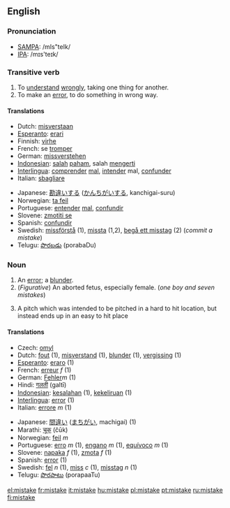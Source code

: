 ==English==
=== Pronunciation ===
*[[w:SAMPA|SAMPA]]: /mIs"teIk/
*[[w:IPA|IPA]]: /mɪs'teɪk/

===Transitive verb===
{{irregverb|'''to mistake'''|'''[[mistakes]]'''|'''[[mistook]]'''|'''[[mistook]]'''|'''[[mistaken]]'''}}

# To [[understand]] [[wrongly]], taking one thing for another.
# To make an [[error]], to do something in wrong way.

==== Translations ====
{{top}}
*Dutch: [[misverstaan]]
*[[Esperanto]]: [[erari]]
*Finnish: [[virhe]]
*French: se [[tromper]]
*German: [[missverstehen]]
*[[Indonesian]]: [[salah]] [[paham]], salah [[mengerti]]
*[[Interlingua]]: [[comprender]] [[mal]], [[intender]] mal, [[confunder]]
*Italian: [[sbagliare]]
{{mid}}
*Japanese: [[勘違い]]する ([[かんちがい]]する, kanchigai-suru)
*Norwegian: [[ta feil]]
*Portuguese: [[entender]] [[mal]], [[confundir]]
*Slovene: [[zmotiti se]]
*Spanish: [[confundir]]
*Swedish: [[missförstå]] (1), [[missta]] (1,2), [[begå ett misstag]] (2) (''commit a mistake'')
*Telugu: [[పొరబడు]] (porabaDu)
{{bottom}}

=== Noun ===
{{en-noun|mistake|mistakes}}

# An [[error]]; a [[blunder]].
#(''Figurative'') An aborted fetus, especially female.  (''one boy and seven mistakes'')
#{{baseball}} A pitch which was intended to be pitched in a hard to hit location, but instead ends up in an easy to hit place

==== Translations ====
{{top}}
*Czech: [[omyl]] {{m}}
*Dutch: [[fout]] (1), [[misverstand]] (1), [[blunder]] (1), [[vergissing]] (1)
*[[Esperanto]]: [[eraro]] (1)
*French: [[erreur]] ''f'' (1)
*German: [[Fehler]]''m'' (1)
*Hindi: [[गलती]] (galtī)
*[[Indonesian]]: [[salah|kesalahan]] (1), [[keliru|kekeliruan]] (1)
*[[Interlingua]]: [[error]] (1)
*Italian: [[errore]] ''m'' (1)
{{mid}}
*Japanese: [[間違い]] ([[まちがい]], machigai) (1)
*Marathi: [[चूक]] (čūk)
*Norwegian: [[feil]] ''m''
*Portuguese: [[erro]] ''m'' (1), [[engano]] ''m'' (1), [[equívoco]] ''m'' (1)
*Slovene: [[napaka]] ''f'' (1), [[zmota]] ''f'' (1)
*Spanish: [[error]] (1)
*Swedish: [[fel]] ''n'' (1), [[miss]] ''c'' (1), [[misstag]] ''n'' (1)
*Telugu: [[పొరపాటు]] (porapaaTu)
{{bottom}}

[[el:mistake]]
[[fr:mistake]]
[[it:mistake]]
[[hu:mistake]]
[[pl:mistake]]
[[pt:mistake]]
[[ru:mistake]]
[[fi:mistake]]